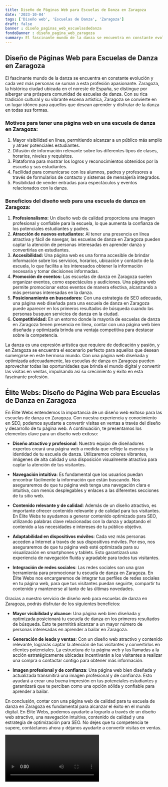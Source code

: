 ```yaml
---
title: Diseño de Páginas Web para Escuelas de Danza en Zaragoza
date: '2023-10-04'
tags: ['Diseño web', 'Escuelas de Danza', 'Zaragoza']
draft: false
banner : diseño_paginas_web_escuelasdedanza
fondoBanner : diseño_pagina_web_zaragoza
summary: El fascinante mundo de la danza se encuentra en constante evolución y cada vez más personas se suman a esta profesión apasionante. Zaragoza, la histórica ciudad ubicada en el noreste de España, se distingue por albergar una próspera comunidad de escuelas de danza. Con su rica tradición cultural y su vibrante escena artística, Zaragoza se convierte en un lugar idóneo para aquellos que desean aprender y disfrutar de la danza en todas sus formas.
---
```


## Diseño de Páginas Web para Escuelas de Danza en Zaragoza

El fascinante mundo de la danza se encuentra en constante evolución y cada vez más personas se suman a esta profesión apasionante. Zaragoza, la histórica ciudad ubicada en el noreste de España, se distingue por albergar una próspera comunidad de escuelas de danza. Con su rica tradición cultural y su vibrante escena artística, Zaragoza se convierte en un lugar idóneo para aquellos que desean aprender y disfrutar de la danza en todas sus formas.

### Motivos para tener una página web en una escuela de danza en Zaragoza:

1. Mayor visibilidad en línea, permitiendo alcanzar a un público más amplio y atraer potenciales estudiantes.
2. Difusión de información relevante sobre los diferentes tipos de clases, horarios, niveles y requisitos.
3. Plataforma para mostrar los logros y reconocimientos obtenidos por la escuela y sus estudiantes.
4. Facilidad para comunicarse con los alumnos, padres y profesores a través de formularios de contacto y sistemas de mensajería integrados.
5. Posibilidad de vender entradas para espectáculos y eventos relacionados con la danza.

### Beneficios del diseño web para una escuela de danza en Zaragoza:

1. **Profesionalismo:** Un diseño web de calidad proporciona una imagen profesional y confiable para la escuela, lo que aumenta la confianza de los potenciales estudiantes y padres.
2. **Atracción de nuevos estudiantes:** Al tener una presencia en línea atractiva y fácil de navegar, las escuelas de danza en Zaragoza pueden captar la atención de personas interesadas en aprender danza y convertirlas en estudiantes.
3. **Accesibilidad:** Una página web es una forma accesible de brindar información sobre los servicios, horarios, ubicación y contacto de la escuela, lo que facilita a los interesados obtener la información necesaria y tomar decisiones informadas.
4. **Promoción de eventos:** Las escuelas de danza en Zaragoza suelen organizar eventos, como espectáculos y audiciones. Una página web permite promocionar estos eventos de manera efectiva, alcanzando a más personas interesadas en la danza.
5. **Posicionamiento en buscadores:** Con una estrategia de SEO adecuada, una página web diseñada para una escuela de danza en Zaragoza puede aparecer en los primeros resultados de búsqueda cuando las personas busquen servicios de danza en la ciudad.
6. **Competitividad:** En un entorno donde la mayoría de escuelas de danza en Zaragoza tienen presencia en línea, contar con una página web bien diseñada y optimizada brinda una ventaja competitiva para destacar sobre la competencia.

La danza es una expresión artística que requiere de dedicación y pasión, y en Zaragoza se encuentra el escenario perfecto para aquellos que desean sumergirse en este hermoso mundo. Con una página web diseñada y optimizada adecuadamente, las escuelas de danza en Zaragoza pueden aprovechar todas las oportunidades que brinda el mundo digital y convertir las visitas en ventas, impulsando así su crecimiento y éxito en esta fascinante profesión.

<GifSeo />

<Cta />

## Élite Webs: Diseño de Página Web para Escuelas de Danza en Zaragoza

En Élite Webs entendemos la importancia de un diseño web exitoso para las escuelas de danza en Zaragoza. Con nuestra experiencia y conocimiento en SEO, podemos ayudarte a convertir visitas en ventas a través del diseño y desarrollo de tu página web. A continuación, te presentamos los elementos clave para un diseño web exitoso:

- **Diseño atractivo y profesional**: Nuestro equipo de diseñadores expertos creará una página web a medida que refleje la esencia y la identidad de tu escuela de danza. Utilizaremos colores vibrantes, imágenes de alta calidad y una disposición visualmente atractiva para captar la atención de tus visitantes.

- **Navegación intuitiva**: Es fundamental que los usuarios puedan encontrar fácilmente la información que están buscando. Nos aseguraremos de que tu página web tenga una navegación clara e intuitiva, con menús desplegables y enlaces a las diferentes secciones de tu sitio web.

- **Contenido relevante y de calidad**: Además de un diseño atractivo, es importante ofrecer contenido relevante y de calidad para tus visitantes. En Élite Webs te ayudamos a generar contenido optimizado para SEO, utilizando palabras clave relacionadas con la danza y adaptando el contenido a las necesidades e intereses de tu público objetivo.

- **Adaptabilidad en dispositivos móviles**: Cada vez más personas acceden a Internet a través de sus dispositivos móviles. Por eso, nos aseguraremos de que tu página web esté optimizada para su visualización en smartphones y tablets. Esto garantizará una experiencia de navegación fluida y agradable para todos tus visitantes.

- **Integración de redes sociales**: Las redes sociales son una gran herramienta para promocionar tu escuela de danza en Zaragoza. En Élite Webs nos encargaremos de integrar tus perfiles de redes sociales en tu página web, para que tus visitantes puedan seguirte, compartir tu contenido y mantenerse al tanto de las últimas novedades.

Gracias a nuestro servicio de diseño web para escuelas de danza en Zaragoza, podrás disfrutar de los siguientes beneficios:

- **Mayor visibilidad y alcance**: Una página web bien diseñada y optimizada posicionará tu escuela de danza en los primeros resultados de búsqueda. Esto te permitirá alcanzar a un mayor número de personas interesadas en aprender a bailar en Zaragoza.

- **Generación de leads y ventas**: Con un diseño web atractivo y contenido relevante, lograrás captar la atención de tus visitantes y convertirlos en clientes potenciales. La estructura de tu página web y las llamadas a la acción estratégicamente ubicadas incentivarán a los visitantes a realizar una compra o contactar contigo para obtener más información.

- **Imagen profesional y de confianza**: Una página web bien diseñada y actualizada transmitirá una imagen profesional y de confianza. Esto ayudará a crear una buena impresión en tus potenciales estudiantes y garantizará que te perciban como una opción sólida y confiable para aprender a bailar.

En conclusión, contar con una página web de calidad para tu escuela de danza en Zaragoza es fundamental para alcanzar el éxito en el mundo digital. En Élite Webs, podemos ayudarte a lograrlo a través de un diseño web atractivo, una navegación intuitiva, contenido de calidad y una estrategia de optimización para SEO. No dejes que tu competencia te supere, contáctanos ahora y déjanos ayudarte a convertir visitas en ventas.

<Video />

<CtaBot job='Escuelas de Danza' city='Zaragoza'/>

<Gmaps query='Zaragoza+españa+maps' />